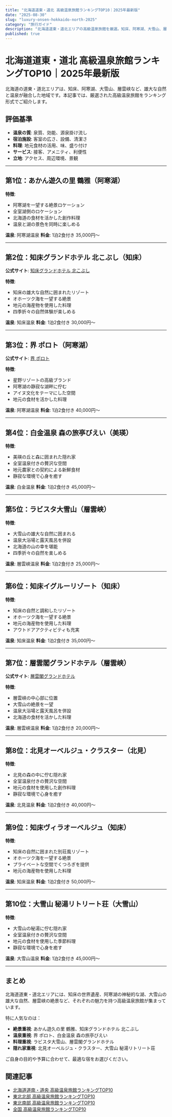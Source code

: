 ```yaml
---
title: "北海道道東・道北 高級温泉旅館ランキングTOP10｜2025年最新版"
date: "2025-08-30"
slug: "luxury-onsen-hokkaido-north-2025"
category: "旅行ガイド"
description: "北海道道東・道北エリアの高級温泉旅館を厳選。知床、阿寒湖、大雪山、層雲峡の一流宿を徹底比較。公式サイト・予約状況・口コミ評価を完全網羅。"
published: true
---
```


# 北海道道東・道北 高級温泉旅館ランキングTOP10｜2025年最新版

北海道の道東・道北エリアは、知床、阿寒湖、大雪山、層雲峡など、雄大な自然と温泉が融合した地域です。本記事では、厳選された高級温泉旅館をランキング形式でご紹介します。

## 評価基準

- **温泉の質**: 泉質、効能、源泉掛け流し
- **宿泊施設**: 客室の広さ、設備、清潔さ
- **料理**: 地元食材の活用、味、盛り付け
- **サービス**: 接客、アメニティ、利便性
- **立地**: アクセス、周辺環境、景観

---

## 第1位：あかん遊久の里 鶴雅（阿寒湖）


**特徴**:
- 阿寒湖を一望する絶景ロケーション
- 全室湖側のロケーション
- 北海道の食材を活かした創作料理
- 温泉と湖の景色を同時に楽しめる

**温泉**: 阿寒湖温泉
**料金**: 1泊2食付き 35,000円〜

---

## 第2位：知床グランドホテル 北こぶし（知床）

**公式サイト**: [知床グランドホテル 北こぶし](https://www.kitakobushi.jp/)

**特徴**:
- 知床の雄大な自然に囲まれたリゾート
- オホーツク海を一望する絶景
- 地元の海産物を使用した料理
- 四季折々の自然体験が楽しめる

**温泉**: 知床温泉
**料金**: 1泊2食付き 30,000円〜

---

## 第3位：界 ポロト（阿寒湖）

**公式サイト**: [界 ポロト](https://hoshinoresorts.com/ja/hotels/kaiporoto/)

**特徴**:
- 星野リゾートの高級ブランド
- 阿寒湖の静寂な湖畔に佇む
- アイヌ文化をテーマにした空間
- 地元の食材を活かした料理

**温泉**: 阿寒湖温泉
**料金**: 1泊2食付き 40,000円〜

---

## 第4位：白金温泉 森の旅亭びえい（美瑛）

**特徴**:
- 美瑛の丘と森に囲まれた隠れ家
- 全室温泉付きの贅沢な空間
- 地元農家との契約による新鮮食材
- 静寂な環境で心身を癒す

**温泉**: 白金温泉
**料金**: 1泊2食付き 45,000円〜

---

## 第5位：ラビスタ大雪山（層雲峡）

**特徴**:
- 大雪山の雄大な自然に囲まれる
- 温泉大浴場と露天風呂を併設
- 北海道の山の幸を堪能
- 四季折々の自然を楽しめる

**温泉**: 層雲峡温泉
**料金**: 1泊2食付き 25,000円〜

---

## 第6位：知床イグルーリゾート（知床）

**特徴**:
- 知床の自然と調和したリゾート
- オホーツク海を一望する絶景
- 地元の海産物を使用した料理
- アウトドアアクティビティも充実

**温泉**: 知床温泉
**料金**: 1泊2食付き 35,000円〜

---

## 第7位：層雲閣グランドホテル（層雲峡）

**公式サイト**: [層雲閣グランドホテル](https://www.sounkaku.co.jp/)

**特徴**:
- 層雲峡の中心部に位置
- 大雪山の絶景を一望
- 温泉大浴場と露天風呂を併設
- 北海道の食材を活かした料理

**温泉**: 層雲峡温泉
**料金**: 1泊2食付き 20,000円〜

---

## 第8位：北見オーベルジュ・クラスター（北見）

**特徴**:
- 北見の森の中に佇む隠れ家
- 全室温泉付きの贅沢な空間
- 地元の食材を使用した創作料理
- 静寂な環境で心身を癒す

**温泉**: 北見温泉
**料金**: 1泊2食付き 40,000円〜

---

## 第9位：知床ヴィラオーベルジュ（知床）

**特徴**:
- 知床の自然に囲まれた別荘風リゾート
- オホーツク海を一望する絶景
- プライベートな空間でくつろぎを提供
- 地元の海産物を使用した料理

**温泉**: 知床温泉
**料金**: 1泊2食付き 50,000円〜

---

## 第10位：大雪山 秘湯リトリート荘（大雪山）

**特徴**:
- 大雪山の秘湯に佇む隠れ家
- 全室温泉付きの贅沢な空間
- 地元の食材を使用した季節料理
- 静寂な環境で心身を癒す

**温泉**: 大雪山温泉
**料金**: 1泊2食付き 45,000円〜

---

## まとめ

北海道道東・道北エリアには、知床の世界遺産、阿寒湖の神秘的な湖、大雪山の雄大な自然、層雲峡の絶景など、それぞれの魅力を持つ高級温泉旅館が集まっています。

特に人気なのは：
- **絶景重視**: あかん遊久の里 鶴雅、知床グランドホテル 北こぶし
- **温泉重視**: 界 ポロト、白金温泉 森の旅亭びえい
- **料理重視**: ラビスタ大雪山、層雲閣グランドホテル
- **隠れ家重視**: 北見オーベルジュ・クラスター、大雪山 秘湯リトリート荘

ご自身の目的や予算に合わせて、最適な宿をお選びください。

## 関連記事

- [北海道道南・道央 高級温泉旅館ランキングTOP10](/travel/luxury-onsen-hokkaido-south-2025)
- [東北北部 高級温泉旅館ランキングTOP10](/travel/luxury-onsen-tohoku-north-2025)
- [東北南部 高級温泉旅館ランキングTOP10](/travel/luxury-onsen-tohoku-south-2025)
- [全国 高級温泉旅館ランキングTOP10](/travel/luxury-onsen-ryokan-2025)
